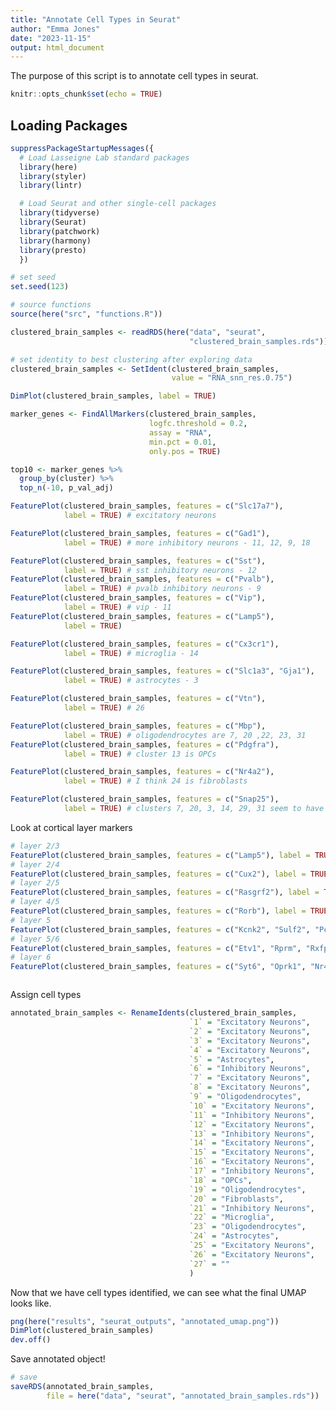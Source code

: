 ```yaml
---
title: "Annotate Cell Types in Seurat"
author: "Emma Jones"
date: "2023-11-15"
output: html_document
---
```


The purpose of this script is to annotate cell types in seurat.

```r
knitr::opts_chunk$set(echo = TRUE)
```

## Loading Packages

```r
suppressPackageStartupMessages({
  # Load Lasseigne Lab standard packages
  library(here)
  library(styler)
  library(lintr)

  # Load Seurat and other single-cell packages
  library(tidyverse)
  library(Seurat)
  library(patchwork)
  library(harmony)
  library(presto)
  })

# set seed
set.seed(123)

# source functions
source(here("src", "functions.R"))
```

```r

clustered_brain_samples <- readRDS(here("data", "seurat",
                                        "clustered_brain_samples.rds"))

```

```r
# set identity to best clustering after exploring data
clustered_brain_samples <- SetIdent(clustered_brain_samples,
                                    value = "RNA_snn_res.0.75")

DimPlot(clustered_brain_samples, label = TRUE)

marker_genes <- FindAllMarkers(clustered_brain_samples,
                               logfc.threshold = 0.2,
                               assay = "RNA",
                               min.pct = 0.01,
                               only.pos = TRUE)

top10 <- marker_genes %>%
  group_by(cluster) %>%
  top_n(-10, p_val_adj)
```


```r

FeaturePlot(clustered_brain_samples, features = c("Slc17a7"),
            label = TRUE) # excitatory neurons

FeaturePlot(clustered_brain_samples, features = c("Gad1"),
            label = TRUE) # more inhibitory neurons - 11, 12, 9, 18

FeaturePlot(clustered_brain_samples, features = c("Sst"),
            label = TRUE) # sst inhibitory neurons - 12
FeaturePlot(clustered_brain_samples, features = c("Pvalb"),
            label = TRUE) # pvalb inhibitory neurons - 9
FeaturePlot(clustered_brain_samples, features = c("Vip"),
            label = TRUE) # vip - 11
FeaturePlot(clustered_brain_samples, features = c("Lamp5"),
            label = TRUE)
```

```r
FeaturePlot(clustered_brain_samples, features = c("Cx3cr1"),
            label = TRUE) # microglia - 14

FeaturePlot(clustered_brain_samples, features = c("Slc1a3", "Gja1"),
            label = TRUE) # astrocytes - 3

FeaturePlot(clustered_brain_samples, features = c("Vtn"),
            label = TRUE) # 26

FeaturePlot(clustered_brain_samples, features = c("Mbp"),
            label = TRUE) # oligodendrocytes are 7, 20 ,22, 23, 31
FeaturePlot(clustered_brain_samples, features = c("Pdgfra"),
            label = TRUE) # cluster 13 is OPCs

FeaturePlot(clustered_brain_samples, features = c("Nr4a2"),
            label = TRUE) # I think 24 is fibroblasts

FeaturePlot(clustered_brain_samples, features = c("Snap25"),
            label = TRUE) # clusters 7, 20, 3, 14, 29, 31 seem to have no expression
```

Look at cortical layer markers

```r

# layer 2/3
FeaturePlot(clustered_brain_samples, features = c("Lamp5"), label = TRUE)
# layer 2/4
FeaturePlot(clustered_brain_samples, features = c("Cux2"), label = TRUE)
# layer 2/5
FeaturePlot(clustered_brain_samples, features = c("Rasgrf2"), label = TRUE)
# layer 4/5
FeaturePlot(clustered_brain_samples, features = c("Rorb"), label = TRUE)
# layer 5
FeaturePlot(clustered_brain_samples, features = c("Kcnk2", "Sulf2", "Pcp4", "Fezf2"), label = TRUE)
# layer 5/6
FeaturePlot(clustered_brain_samples, features = c("Etv1", "Rprm", "Rxfp1", "Foxp2"), label = TRUE)
# layer 6
FeaturePlot(clustered_brain_samples, features = c("Syt6", "Oprk1", "Nr4a2", "Synpr"), label = TRUE)

```


```r


```

Assign cell types

```r

annotated_brain_samples <- RenameIdents(clustered_brain_samples,
                                        `1` = "Excitatory Neurons",
                                        `2` = "Excitatory Neurons",
                                        `3` = "Excitatory Neurons",
                                        `4` = "Excitatory Neurons",
                                        `5` = "Astrocytes",
                                        `6` = "Inhibitory Neurons",
                                        `7` = "Excitatory Neurons",
                                        `8` = "Excitatory Neurons",
                                        `9` = "Oligodendrocytes",
                                        `10` = "Excitatory Neurons",
                                        `11` = "Inhibitory Neurons",
                                        `12` = "Excitatory Neurons",
                                        `13` = "Inhibitory Neurons",
                                        `14` = "Excitatory Neurons",
                                        `15` = "Excitatory Neurons",
                                        `16` = "Excitatory Neurons",
                                        `17` = "Inhibitory Neurons",
                                        `18` = "OPCs",
                                        `19` = "Oligodendrocytes",
                                        `20` = "Fibroblasts",
                                        `21` = "Inhibitory Neurons",
                                        `22` = "Microglia",
                                        `23` = "Oligodendrocytes",
                                        `24` = "Astrocytes",
                                        `25` = "Excitatory Neurons",
                                        `26` = "Excitatory Neurons",
                                        `27` = ""
                                        )
```

Now that we have cell types identified, we can see what the final UMAP looks like.

```r
png(here("results", "seurat_outputs", "annotated_umap.png"))
DimPlot(clustered_brain_samples)
dev.off()
```


Save annotated object!

```r
# save
saveRDS(annotated_brain_samples,
        file = here("data", "seurat", "annotated_brain_samples.rds"))
```
